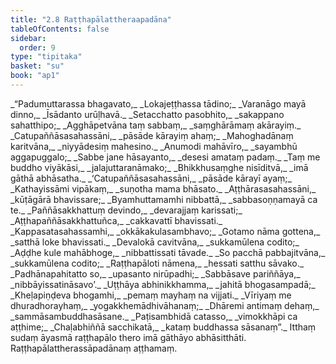 ```yaml
---
title: "2.8 Raṭṭhapālattheraapadāna"
tableOfContents: false
sidebar:
  order: 9
type: "tipitaka"
basket: "su"
book: "ap1"
---
```



<DynamicBreadcrumb />

<Division number="97" book="ap1">

<Paragraph number="806" type="verses" book="ap1">
_“Padumuttarassa bhagavato,_  
_Lokajeṭṭhassa tādino;_  
_Varanāgo mayā dinno,_  
_Īsādanto urūḷhavā._  

</Paragraph>

</Division>
<Division number="98" book="ap1">

<Paragraph number="807" type="verses" book="ap1">
_Setacchatto pasobhito,_  
_sakappano sahatthipo;_  
_Agghāpetvāna taṃ sabbaṃ,_  
_saṃghārāmaṃ akārayiṃ._  

</Paragraph>

</Division>
<Division number="99" book="ap1">

<Paragraph number="808" type="verses" book="ap1">
_Catupaññāsasahassāni,_  
_pāsāde kārayiṃ ahaṃ;_  
_Mahoghadānaṃ karitvāna,_  
_niyyādesiṃ mahesino._  

</Paragraph>

</Division>
<Division number="100" book="ap1">

<Paragraph number="809" type="verses" book="ap1">
_Anumodi mahāvīro,_  
_sayambhū aggapuggalo;_  
_Sabbe jane hāsayanto,_  
_desesi amataṃ padaṃ._  

</Paragraph>

</Division>
<Division number="101" book="ap1">

<Paragraph number="810" type="verses" book="ap1">
_Taṃ me buddho viyākāsi,_  
_jalajuttaranāmako;_  
_Bhikkhusaṃghe nisīditvā,_  
_imā gāthā abhāsatha._  

</Paragraph>

</Division>
<Division number="102" book="ap1">

<Paragraph number="811" type="verses" book="ap1">
_‘Catupaññāsasahassāni,_  
_pāsāde kārayī ayaṃ;_  
_Kathayissāmi vipākaṃ,_  
_suṇotha mama bhāsato._  

</Paragraph>

</Division>
<Division number="103" book="ap1">

<Paragraph number="812" type="verses" book="ap1">
_Aṭṭhārasasahassāni,_  
_kūṭāgārā bhavissare;_  
_Byamhuttamamhi nibbattā,_  
_sabbasoṇṇamayā ca te._  

</Paragraph>

</Division>
<Division number="104" book="ap1">

<Paragraph number="813" type="verses" book="ap1">
_Paññāsakkhattuṃ devindo,_  
_devarajjaṃ karissati;_  
_Aṭṭhapaññāsakkhattuñca,_  
_cakkavattī bhavissati._  

</Paragraph>

</Division>
<Division number="105" book="ap1">

<Paragraph number="814" type="verses" book="ap1">
_Kappasatasahassamhi,_  
_okkākakulasambhavo;_  
_Gotamo nāma gottena,_  
_satthā loke bhavissati._  

</Paragraph>

</Division>
<Division number="106" book="ap1">

<Paragraph number="815" type="verses" book="ap1">
_Devalokā cavitvāna,_  
_sukkamūlena codito;_  
_Aḍḍhe kule mahābhoge,_  
_nibbattissati tāvade._  

</Paragraph>

</Division>
<Division number="107" book="ap1">

<Paragraph number="816" type="verses" book="ap1">
_So pacchā pabbajitvāna,_  
_sukkamūlena codito;_  
_Raṭṭhapāloti nāmena,_  
_hessati satthu sāvako._  

</Paragraph>

</Division>
<Division number="108" book="ap1">

<Paragraph number="817" type="verses" book="ap1">
_Padhānapahitatto so,_  
_upasanto nirūpadhi;_  
_Sabbāsave pariññāya,_  
_nibbāyissatināsavo’._  

</Paragraph>

</Division>
<Division number="109" book="ap1">

<Paragraph number="818" type="verses" book="ap1">
_Uṭṭhāya abhinikkhamma,_  
_jahitā bhogasampadā;_  
_Kheḷapiṇḍeva bhogamhi,_  
_pemaṃ mayhaṃ na vijjati._  

</Paragraph>

</Division>
<Division number="110" book="ap1">

<Paragraph number="819" type="verses" book="ap1">
_Vīriyaṃ me dhuradhorayhaṃ,_  
_yogakkhemādhivāhanaṃ;_  
_Dhāremi antimaṃ dehaṃ,_  
_sammāsambuddhasāsane._  

</Paragraph>

</Division>
<Division number="111" book="ap1">

<Paragraph number="820" type="verses" book="ap1">
_Paṭisambhidā catasso,_  
_vimokkhāpi ca aṭṭhime;_  
_Chaḷabhiññā sacchikatā,_  
_kataṃ buddhassa sāsanaṃ”._  

</Paragraph>

<Paragraph number="821" book="ap1">
Itthaṃ sudaṃ āyasmā raṭṭhapālo thero imā gāthāyo abhāsitthāti.

</Paragraph>
</Division>

<Paragraph number="822" type="center" book="ap1">
Raṭṭhapālattherassāpadānaṃ aṭṭhamaṃ.
</Paragraph>